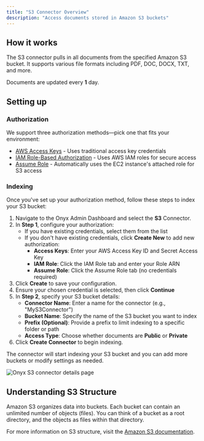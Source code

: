 ```yaml
---
title: "S3 Connector Overview"
description: "Access documents stored in Amazon S3 buckets"
---
```


## How it works

The S3 connector pulls in all documents from the specified Amazon S3 bucket.
It supports various file formats including PDF, DOC, DOCX, TXT, and more.

Documents are updated every **1** day.

## Setting up

### Authorization

We support three authorization methods—pick one that fits your environment:

- [AWS Access Keys](/archive/connectors/s3/access-keys) - Uses traditional access key credentials
- [IAM Role-Based Authorization](/archive/connectors/s3/iam-role) - Uses AWS IAM roles for secure access
- [Assume Role](/archive/connectors/s3/assume-role) - Automatically uses the EC2 instance's attached role for S3 access

### Indexing

Once you've set up your authorization method, follow these steps to index your S3 bucket:

1. Navigate to the Onyx Admin Dashboard and select the **S3** Connector.
2. In **Step 1**, configure your authorization:
    - If you have existing credentials, select them from the list
    - If you don't have existing credentials, click **Create New** to add new authorization:
      - **Access Keys**: Enter your AWS Access Key ID and Secret Access Key
      - **IAM Role**: Click the IAM Role tab and enter your Role ARN
      - **Assume Role**: Click the Assume Role tab (no credentials required)
3. Click **Create** to save your configuration.
4. Ensure your chosen credential is selected, then click **Continue**
5. In **Step 2**, specify your S3 bucket details:
    - **Connector Name**: Enter a name for the connector (e.g., "MyS3Connector")
    - **Bucket Name**: Specify the name of the S3 bucket you want to index
    - **Prefix (Optional)**: Provide a prefix to limit indexing to a specific folder or path
    - **Access Type**: Choose whether documents are **Public** or **Private**
6. Click **Create Connector** to begin indexing.

The connector will start indexing your S3 bucket and you can add more buckets or modify settings as needed.

![Onyx S3 connector details page](/assets/admin/connectors/blob/s3/connector.png)

## Understanding S3 Structure

Amazon S3 organizes data into buckets. Each bucket can contain an unlimited number of objects (files).
You can think of a bucket as a root directory, and the objects as files within that directory.

For more information on S3 structure,
visit the [Amazon S3 documentation](https://docs.aws.amazon.com/AmazonS3/latest/userguide/Welcome.html).
